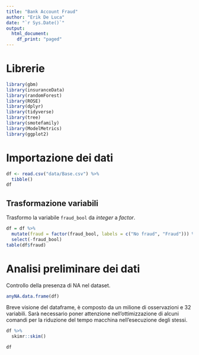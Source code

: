```yaml
---
title: "Bank Account Fraud"
author: "Erik De Luca"
date: "`r Sys.Date()`"
output: 
  html_document:
    df_print: "paged"
---
```


# Librerie

```r
library(gbm)
library(insuranceData)
library(randomForest)
library(ROSE)
library(dplyr)
library(tidyverse)
library(tree)
library(smotefamily)
library(ModelMetrics)
library(ggplot2)
```


# Importazione dei dati

```r
df <- read.csv("data/Base.csv") %>% 
  tibble()
df
```

## Trasformazione variabili

Trasformo la variabile `fraud_bool` da *integer* a *factor*.

```r
df = df %>% 
  mutate(fraud = factor(fraud_bool, labels = c("No fraud", "Fraud"))) %>%  
  select(-fraud_bool)
table(df$fraud)
```

# Analisi preliminare dei dati

Controllo della presenza di NA nel dataset.

```r
anyNA.data.frame(df)
```
Breve visione del dataframe, è composto da un milione di osservazioni e 32 variabili. 
Sarà necessario poner attenzione nell'ottimizzazione di alcuni comandi per la riduzione del tempo macchina nell'esecuzione degli stessi.

```r
df %>% 
  skimr::skim()
```



```r
df
```

